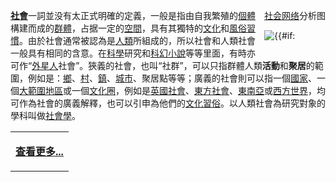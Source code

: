 <div style="float:right;margin-left:1em"><center>[[社会网络|社会网络]]分析图</center>
[[Image:SNA_segment.png|{{#if:{{{size}}}]]<br />
</div>'''[[社會|社會]]'''一詞並没有太正式明確的定義，一般是指由自我繁殖的[[個體|個體]]構建而成的[[群體|群體]]，占据一定的[[空間|空間]]，具有其獨特的[[文化|文化]]和[[風俗|風俗]][[習慣|習慣]]。由於社會通常被認為是[[人類|人類]]所組成的，所以社會和人類社會一般具有相同的含意。在[[科學|科學]]研究和[[科幻小說|科幻小說]]等等里面，有時亦可作“[[外星人|外星人]]社會”。狹義的社會，也叫“社群”，可以只指群體人類'''活動'''和'''聚居'''的範圍，例如是：[[鄉|鄉]]、[[村|村]]、[[鎮|鎮]]、[[城市|城市]]、聚居點等等；廣義的社會則可以指一個[[國家|國家]]、一個[[洲|大範圍地區]]或一個[[文化圈|文化圈]]，例如是[[英国|英國社會]]、[[东方世界|東方社會]]、[[東南亞|東南亞]]或[[西方世界|西方世界]]，均可作為社會的廣義解釋，也可以引申為他們的[[文化|文化]][[習俗|習俗]]。以人類社會為研究對象的學科叫做[[社會學|社會學]]。

{| width="100%" border="0" style="padding: 0; margin:0; background:transparent;"
| style="text-align:right;margin-right:10px;margin-bottom:-4px;" |'''[[社会|查看更多...]]'''
|}